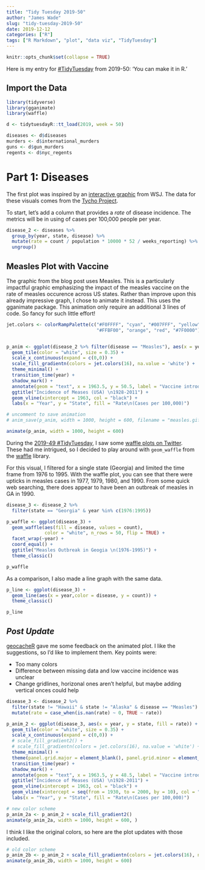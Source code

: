 ```yaml
---
title: "Tidy Tuesday 2019-50"
author: "James Wade"
slug: "tidy-tuesday-2019-50"
date: 2019-12-12
categories: ["R"]
tags: ["R Markdown", "plot", "data viz", "TidyTuesday"]
---
```


```r
knitr::opts_chunk$set(collapse = TRUE)
```

Here is my entry for [#TidyTuesday](https://github.com/rfordatascience/tidytuesday) from 2019-50: 'You can make it in R.'

## Import the Data

```r
library(tidyverse)
library(gganimate)
library(waffle)

d <- tidytuesdayR::tt_load(2019, week = 50)

diseases <- d$diseases
murders <- d$international_murders
guns <- d$gun_murders
regents <- d$nyc_regents
```

# Part 1: Diseases

The first plot was inspired by an [interactive graphic](http://graphics.wsj.com/infectious-diseases-and-vaccines/) from WSJ. The data for these visuals comes from the [Tycho Project](https://www.tycho.pitt.edu).

To start, let's add a column that provides a *rate* of disease incidence. The metrics will be in using of cases per 100,000 people per year.

```r
disease_2 <- diseases %>% 
  group_by(year, state, disease) %>% 
  mutate(rate = count / population * 10000 * 52 / weeks_reporting) %>% 
  ungroup()
```

## Measles Plot with Vaccine

The graphic from the blog post uses Measles. This is a particularly impactful graphic emphasizing the impact of the measles vaccine on the rate of measles occurence across US states. Rather than improve upon this already impressive graph, I chose to animate it instead. This uses the gganimate package. This animation only require an additional 3 lines of code. So fancy for such little effort!

```r
jet.colors <- colorRampPalette(c("#F0FFFF", "cyan", "#007FFF", "yellow", 
                                 "#FFBF00", "orange", "red", "#7F0000"), bias = 2.25)


p_anim <- ggplot(disease_2 %>% filter(disease == "Measles"), aes(x = year, y = state, fill = rate)) + 
  geom_tile(color = "white", size = 0.35) +
  scale_x_continuous(expand = c(0,0)) +
  scale_fill_gradientn(colors = jet.colors(16), na.value = 'white') +
  theme_minimal() +
  transition_time(year) + 
  shadow_mark() +
  annotate(geom = "text", x = 1963.5, y = 50.5, label = "Vaccine introduced", size = 5, hjust = 0) +
  ggtitle("Incidence of Meases (USA) \n1928-2011") +
  geom_vline(xintercept = 1963, col = "black") +
  labs(x = "Year", y = "State", fill = "Rate\n(Cases per 100,000)")

# uncomment to save animation
# anim_save(p_anim, width = 1000, height = 600, filename = "measles.gif")

animate(p_anim, width = 1000, height = 600)
```

During the [2019-49 #TidyTuesday](https://github.com/rfordatascience/tidytuesday/tree/master/data/2019/2019-12-03), I saw some [waffle plots on Twitter](https://twitter.com/privlko/status/1201918825941360640). These had me intrigued, so I decided to play around with `geom_waffle` from the [waffle](https://cinc.rud.is/web/packages/waffle/index.html) library.

For this visual, I filtered for a single state (Georgia) and limited the time frame from 1976 to 1995. With the waffle plot, you can see that there were upticks in measles cases in 1977, 1979, 1980, and 1990. From some quick web searching, there does appear to have been an outbreak of measles in GA in 1990.

```r
disease_3 <- disease_2 %>% 
  filter(state == "Georgia" & year %in% c(1976:1995))

p_waffle <- ggplot(disease_3) +
  geom_waffle(aes(fill = disease, values = count), 
              color = "white", n_rows = 50, flip = TRUE) +
  facet_wrap(~year) +
  coord_equal() +
  ggtitle("Measles Outbreak in Geogia \n(1976-1995)") +
  theme_classic()

p_waffle
```

As a comparison, I also made a line graph with the same data.

```r
p_line <- ggplot(disease_3) +
  geom_line(aes(x = year,color = disease, y = count)) +
  theme_classic()

p_line
```

## *Post Update*

[geocacheR](https://twitter.com/GeocacherB) gave me some feedback on the animated plot. I like the suggestions, so I'd like to implement them. Key points were:

  * Too many colors
  * Difference between missing data and low vaccine incidence was unclear
  * Change gridlines, horizonal ones aren't helpful, but maybe adding vertical onces could help
  

  
```r
disease_3 <- disease_2 %>%
  filter(state != "Hawaii" & state != "Alaska" & disease == "Measles") %>% 
  mutate(rate = case_when(is.nan(rate) ~ 0, TRUE ~ rate))

p_anim_2 <- ggplot(disease_3, aes(x = year, y = state, fill = rate)) +
  geom_tile(color = "white", size = 0.35) +
  scale_x_continuous(expand = c(0,0)) +
  # scale_fill_gradient2() +
  # scale_fill_gradientn(colors = jet.colors(16), na.value = 'white') +
  theme_minimal() + 
  theme(panel.grid.major = element_blank(), panel.grid.minor = element_blank()) +
  transition_time(year) +
  shadow_mark() +
  annotate(geom = "text", x = 1963.5, y = 48.5, label = "Vaccine introduced", size = 5, hjust = 0) +
  ggtitle("Incidence of Meases (USA) \n1928-2011") +
  geom_vline(xintercept = 1963, col = "black") +
  geom_vline(xintercept = seq(from = 1930, to = 2000, by = 10), col = "grey20", alpha = 0.2, linetype = "dashed") +
  labs(x = "Year", y = "State", fill = "Rate\n(Cases per 100,000)")

# new color scheme
p_anim_2a <- p_anim_2 + scale_fill_gradient2()
animate(p_anim_2a, width = 1000, height = 600, )
```


I think I like the original colors, so here are the plot updates with those included.

```r
# old color scheme
p_anim_2b <- p_anim_2 + scale_fill_gradientn(colors = jet.colors(16), na.value = 'white')
animate(p_anim_2b, width = 1000, height = 600)
```


